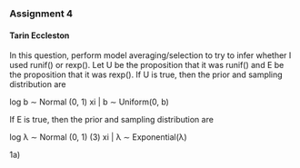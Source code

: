 ### Assignment 4
#### Tarin Eccleston

In this question, perform model averaging/selection to try to infer whether I used runif() or rexp().
Let U be the proposition that it was runif() and E be the proposition that it was rexp(). If U is
true, then the prior and sampling distribution are

log b ∼ Normal (0, 1)
xi | b ∼ Uniform(0, b)

If E is true, then the prior and sampling distribution are

log λ ∼ Normal (0, 1) (3)
xi | λ ∼ Exponential(λ)


1a) 


```r

```

